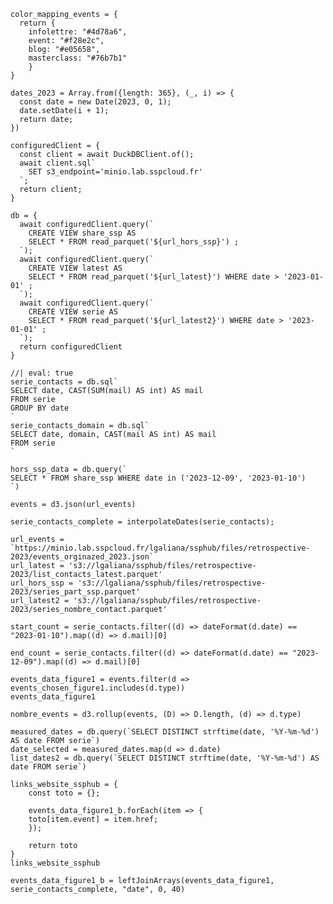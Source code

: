 ```ojs
color_mapping_events = {
  return {
    infolettre: "#4d78a6",
    event: "#f28e2c",
    blog: "#e05658",
    masterclass: "#76b7b1"
    }
}
```



```ojs
dates_2023 = Array.from({length: 365}, (_, i) => {
  const date = new Date(2023, 0, 1);
  date.setDate(i + 1);
  return date;
})
```

```ojs
configuredClient = {
  const client = await DuckDBClient.of();
  await client.sql`
    SET s3_endpoint='minio.lab.sspcloud.fr'
  `;
  return client;
}

db = {
  await configuredClient.query(`
    CREATE VIEW share_ssp AS 
    SELECT * FROM read_parquet('${url_hors_ssp}') ;
  `);
  await configuredClient.query(`
    CREATE VIEW latest AS 
    SELECT * FROM read_parquet('${url_latest}') WHERE date > '2023-01-01' ;
  `);
  await configuredClient.query(`
    CREATE VIEW serie AS 
    SELECT * FROM read_parquet('${url_latest2}') WHERE date > '2023-01-01' ;
  `);
  return configuredClient
}

```



```ojs
//| eval: true
serie_contacts = db.sql`
SELECT date, CAST(SUM(mail) AS int) AS mail
FROM serie
GROUP BY date
`
serie_contacts_domain = db.sql`
SELECT date, domain, CAST(mail AS int) AS mail
FROM serie
`
```

```ojs
hors_ssp_data = db.query(`
SELECT * FROM share_ssp WHERE date in ('2023-12-09', '2023-01-10')
`)
```


```ojs
events = d3.json(url_events)
```


```ojs
serie_contacts_complete = interpolateDates(serie_contacts);
```


```ojs
url_events = `https://minio.lab.sspcloud.fr/lgaliana/ssphub/files/retrospective-2023/events_orginazed_2023.json`
url_latest = 's3://lgaliana/ssphub/files/retrospective-2023/list_contacts_latest.parquet'
url_hors_ssp = 's3://lgaliana/ssphub/files/retrospective-2023/series_part_ssp.parquet'
url_latest2 = 's3://lgaliana/ssphub/files/retrospective-2023/series_nombre_contact.parquet'
```


<!----
computed objects
------>

```ojs
start_count = serie_contacts.filter((d) => dateFormat(d.date) == "2023-01-10").map((d) => d.mail)[0]
```

```ojs
end_count = serie_contacts.filter((d) => dateFormat(d.date) == "2023-12-09").map((d) => d.mail)[0]
```


```ojs
events_data_figure1 = events.filter(d => events_chosen_figure1.includes(d.type))
events_data_figure1
```

```ojs
nombre_events = d3.rollup(events, (D) => D.length, (d) => d.type)
```


```ojs
measured_dates = db.query(`SELECT DISTINCT strftime(date, '%Y-%m-%d') AS date FROM serie`)
date_selected = measured_dates.map(d => d.date)
list_dates2 = db.query(`SELECT DISTINCT strftime(date, '%Y-%m-%d') AS date FROM serie`)
```


```ojs
links_website_ssphub = {
    const toto = {};

    events_data_figure1_b.forEach(item => {
    toto[item.event] = item.href;
    });

    return toto
}
links_website_ssphub
```

```ojs
events_data_figure1_b = leftJoinArrays(events_data_figure1, serie_contacts_complete, "date", 0, 40)
```


